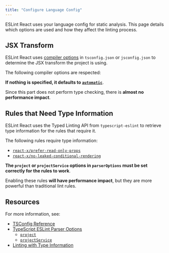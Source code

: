 ```yaml
---
title: "Configure Language Config"
---
```



ESLint React uses your language config for static analysis. This page details which options are used and how they affect the linting process.

## JSX Transform

ESLint React uses [compiler options](https://www.typescriptlang.org/tsconfig/#compilerOptions) in `tsconfig.json` or `jsconfig.json` to determine the JSX transform the project is using.

The following compiler options are respected:

<JSXConfigTypeTable />

**If nothing is specified, it defaults to [`automatic`](https://legacy.reactjs.org/blog/2020/09/22/introducing-the-new-jsx-transform.html)**.

Since this part does not perform type checking, there is **almost no performance impact**.

## Rules that Need Type Information

ESLint React uses the Typed Linting API from `typescript-eslint` to retrieve type information for the rules that require it.

The following rules require type information:

- [`react-x/prefer-read-only-props`](/docs/rules/prefer-read-only-props)
- [`react-x/no-leaked-conditional-rendering`](/docs/rules/no-leaked-conditional-rendering)

**The `project` or `projectService` options in `parserOptions` must be set correctly for the rules to work**.

Enabling these rules **will have performance impact**, but they are more powerful than traditional lint rules.

## Resources

For more information, see:

- [TSConfig Reference](https://www.typescriptlang.org/tsconfig#JavaScript-Project-Configuration)
- [TypeScript ESLint Parser Options](https://typescript-eslint.io/packages/parser)
  - [`project`](https://typescript-eslint.io/packages/parser/#project)
  - [`projectService`](https://typescript-eslint.io/packages/parser/#projectservice)
- [Linting with Type Information](https://typescript-eslint.io/getting-started/typed-linting/)
